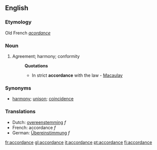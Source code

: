 ==English==
===Etymology===
Old French ''[[acordance]]''
===Noun===
#Agreement; harmony; conformity
#:'''Quotations'''
#:*In strict '''accordance''' with the law - [[Macaulay]]
===Synonyms===
*[[harmony]]; [[unison]]; [[coincidence]]
=== Translations ===
*Dutch: [[:nl:overeenstemming|overeenstemming]] ''f''
*French: accordance ''f''
*German: [[:de:Übereinstimmung|Übereinstimmung]] ''f''

[[fr:accordance]]
[[gl:accordance]]
[[it:accordance]]
[[pt:accordance]]
[[fi:accordance]]